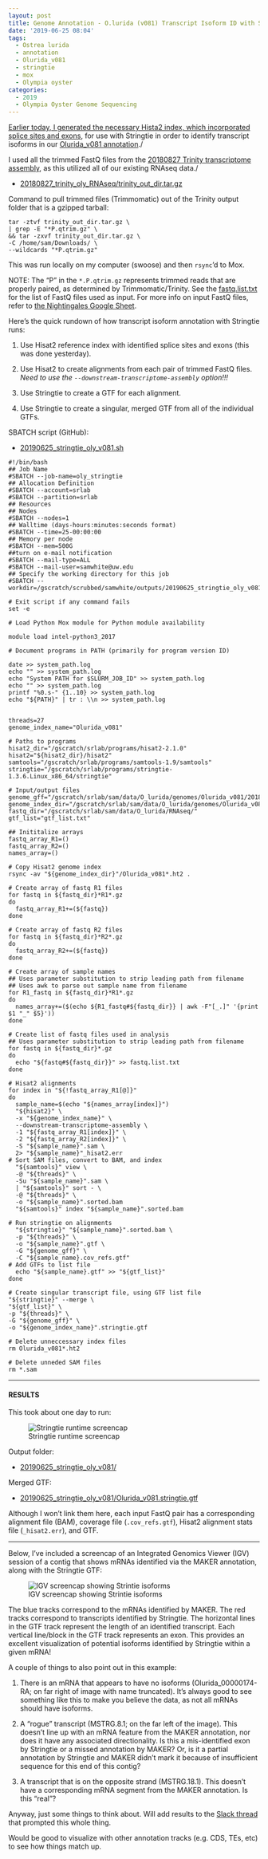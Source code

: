 ```yaml
---
layout: post
title: Genome Annotation - O.lurida (v081) Transcript Isoform ID with Stringtie on Mox
date: '2019-06-25 08:04'
tags:
  - Ostrea lurida
  - annotation
  - Olurida_v081
  - stringtie
  - mox
  - Olympia oyster
categories:
  - 2019
  - Olympia Oyster Genome Sequencing
---
```

[Earlier today, I generated the necessary Hista2 index, which incorporated splice sites and exons](https://robertslab.github.io/sams-notebook/posts/2019/2019-06-25-Genome-Annotation-O.lurida-(v081)-Hisat2-Transcript-Isoforms-Index.html), for use with Stringtie in order to identify transcript isoforms in our [Olurida_v081 annotation](https://robertslab.github.io/sams-notebook/2019/01/09/Annotation-Olurida_v081-MAKER-Functional-Annotations-on-Mox.html)./

I used all the trimmed FastQ files from the [20180827 Trinity transcriptome assembly](https://robertslab.github.io/sams-notebook/posts/2018/2018-09-19-transcriptome-assembly-olympia-oyster-rnaseq-data-with-trinity.html), as this utilized all of our existing RNAseq data./

- [20180827_trinity_oly_RNAseq/trinity_out_dir.tar.gz](https://owl.fish.washington.edu/Athaliana/20180827_trinity_oly_RNAseq/trinity_out_dir.tar.gz)

Command to pull trimmed files (Trimmomatic) out of the Trinity output folder that is a gzipped tarball:

```shell
tar -ztvf trinity_out_dir.tar.gz \
| grep -E "*P.qtrim.gz" \
&& tar -zxvf trinity_out_dir.tar.gz \
-C /home/sam/Downloads/ \
--wildcards "*P.qtrim.gz"
```

This was run locally on my computer (swoose) and then `rsync`'d to Mox.

NOTE: The "P" in the `*.P.qtrim.gz` represents trimmed reads that are properly paired, as determined by Trimmomatic/Trinity. See the [fastq.list.txt](https://gannet.fish.washington.edu/Atumefaciens/20190625_stringtie_oly_v081/fastq.list.txt) for the list of FastQ files used as input. For more info on input FastQ files, refer to [the Nightingales Google Sheet](http://b.link/nightingales).


Here's the quick rundown of how transcript isoform annotation with Stringtie runs:

1. Use Hisat2 reference index with identified splice sites and exons (this was done yesterday).

2. Use Hisat2 to create alignments from each pair of trimmed FastQ files. _Need to use the `--downstream-transcriptome-assembly` option!!!_

3. Use Stringtie to create a GTF for each alignment.

4. Use Stringtie to create a singular, merged GTF from all of the individual GTFs.


SBATCH script (GitHub):

- [20190625_stringtie_oly_v081.sh](https://github.com/RobertsLab/sams-notebook/blob/master/sbatch_scripts/20190625_stringtie_oly_v081.sh)

```shell
#!/bin/bash
## Job Name
#SBATCH --job-name=oly_stringtie
## Allocation Definition
#SBATCH --account=srlab
#SBATCH --partition=srlab
## Resources
## Nodes
#SBATCH --nodes=1
## Walltime (days-hours:minutes:seconds format)
#SBATCH --time=25-00:00:00
## Memory per node
#SBATCH --mem=500G
##turn on e-mail notification
#SBATCH --mail-type=ALL
#SBATCH --mail-user=samwhite@uw.edu
## Specify the working directory for this job
#SBATCH --workdir=/gscratch/scrubbed/samwhite/outputs/20190625_stringtie_oly_v081

# Exit script if any command fails
set -e

# Load Python Mox module for Python module availability

module load intel-python3_2017

# Document programs in PATH (primarily for program version ID)

date >> system_path.log
echo "" >> system_path.log
echo "System PATH for $SLURM_JOB_ID" >> system_path.log
echo "" >> system_path.log
printf "%0.s-" {1..10} >> system_path.log
echo "${PATH}" | tr : \\n >> system_path.log


threads=27
genome_index_name="Olurida_v081"

# Paths to programs
hisat2_dir="/gscratch/srlab/programs/hisat2-2.1.0"
hisat2="${hisat2_dir}/hisat2"
samtools="/gscratch/srlab/programs/samtools-1.9/samtools"
stringtie="/gscratch/srlab/programs/stringtie-1.3.6.Linux_x86_64/stringtie"

# Input/output files
genome_gff="/gscratch/srlab/sam/data/O_lurida/genomes/Olurida_v081/20181127_oly_genome_snap02.all.renamed.putative_function.domain_added.gff"
genome_index_dir="/gscratch/srlab/sam/data/O_lurida/genomes/Olurida_v081"
fastq_dir="/gscratch/srlab/sam/data/O_lurida/RNAseq/"
gtf_list="gtf_list.txt"

## Inititalize arrays
fastq_array_R1=()
fastq_array_R2=()
names_array=()

# Copy Hisat2 genome index
rsync -av "${genome_index_dir}"/Olurida_v081*.ht2 .

# Create array of fastq R1 files
for fastq in ${fastq_dir}*R1*.gz
do
  fastq_array_R1+=(${fastq})
done

# Create array of fastq R2 files
for fastq in ${fastq_dir}*R2*.gz
do
  fastq_array_R2+=(${fastq})
done

# Create array of sample names
## Uses parameter substitution to strip leading path from filename
## Uses awk to parse out sample name from filename
for R1_fastq in ${fastq_dir}*R1*.gz
do
  names_array+=($(echo ${R1_fastq#${fastq_dir}} | awk -F"[_.]" '{print $1 "_" $5}'))
done

# Create list of fastq files used in analysis
## Uses parameter substitution to strip leading path from filename
for fastq in ${fastq_dir}*.gz
do
  echo "${fastq#${fastq_dir}}" >> fastq.list.txt
done

# Hisat2 alignments
for index in "${!fastq_array_R1[@]}"
do
  sample_name=$(echo "${names_array[index]}")
  "${hisat2}" \
  -x "${genome_index_name}" \
  --downstream-transcriptome-assembly \
  -1 "${fastq_array_R1[index]}" \
  -2 "${fastq_array_R2[index]}" \
  -S "${sample_name}".sam \
  2> "${sample_name}"_hisat2.err
# Sort SAM files, convert to BAM, and index
  "${samtools}" view \
  -@ "${threads}" \
  -Su "${sample_name}".sam \
  | "${samtools}" sort - \
  -@ "${threads}" \
  -o "${sample_name}".sorted.bam
  "${samtools}" index "${sample_name}".sorted.bam

# Run stringtie on alignments
  "${stringtie}" "${sample_name}".sorted.bam \
  -p "${threads}" \
  -o "${sample_name}".gtf \
  -G "${genome_gff}" \
  -C "${sample_name}.cov_refs.gtf"
# Add GTFs to list file
  echo "${sample_name}.gtf" >> "${gtf_list}"
done

# Create singular transcript file, using GTF list file
"${stringtie}" --merge \
"${gtf_list}" \
-p "${threads}" \
-G "${genome_gff}" \
-o "${genome_index_name}".stringtie.gtf

# Delete unneccessary index files
rm Olurida_v081*.ht2

# Delete unneded SAM files
rm *.sam
```

---

#### RESULTS

This took about one day to run:

![Stringtie runtime screencap](https://github.com/RobertsLab/sams-notebook/blob/master/images/screencaps/20190625_stringtie_olur_v081_runtime.png?raw=true)

Output folder:

- [20190625_stringtie_oly_v081/](https://gannet.fish.washington.edu/Atumefaciens/20190625_stringtie_oly_v081/)

Merged GTF:

- [20190625_stringtie_oly_v081/Olurida_v081.stringtie.gtf](https://gannet.fish.washington.edu/Atumefaciens/20190625_stringtie_oly_v081/Olurida_v081.stringtie.gtf)

Although I won't link them here, each input FastQ pair has a corresponding alignment file (BAM), coverage file (`.cov_refs.gtf`), Hisat2 alignment stats file (`_hisat2.err`), and GTF.

---
Below, I've included a screencap of an Integrated Genomics Viewer (IGV) session of a contig that shows mRNAs identified via the MAKER annotation, along with the Stringtie GTF:

![IGV screencap showing Strintie isoforms](https://github.com/RobertsLab/sams-notebook/blob/master/images/screencaps/20190625_stringtie_olur_v081_igv.png?raw=true)


The blue tracks correspond to the mRNAs identified by MAKER. The red tracks correspond to transcripts identified by Stringtie. The horizontal lines in the GTF track represent the length of an identified transcript. Each vertical line/block in the GTF track represents an exon. This provides an excellent visualization of potential isoforms identified by Stringtie within a given mRNA!

A couple of things to also point out in this example:

1. There is an mRNA that appears to have no isoforms (Olurida_00000174-RA; on far right of image with name truncated). It's always good to see something like this to make you believe the data, as not all mRNAs should have isoforms.

2. A "rogue" transcript (MSTRG.8.1; on the far left of the image). This doesn't line up with an mRNA feature from the MAKER annotation, nor does it have any associated directionality. Is this a mis-identified exon by Stringtie or a missed annotation by MAKER? Or, is it a partial annotation by Stringtie and MAKER didn't mark it because of insufficient sequence for this end of this contig?

3. A transcript that is on the opposite strand (MSTRG.18.1). This doesn't have a corresponding mRNA segment from the MAKER annotation. Is this "real"?

Anyway, just some things to think about. Will add results to the [Slack thread](https://genefish.slack.com/archives/GHB1LCNRW/p1560979157005300?thread_ts=1560978863.004100&cid=GHB1LCNRW) that prompted this whole thing.

Would be good to visualize with other annotation tracks (e.g. CDS, TEs, etc) to see how things match up.
